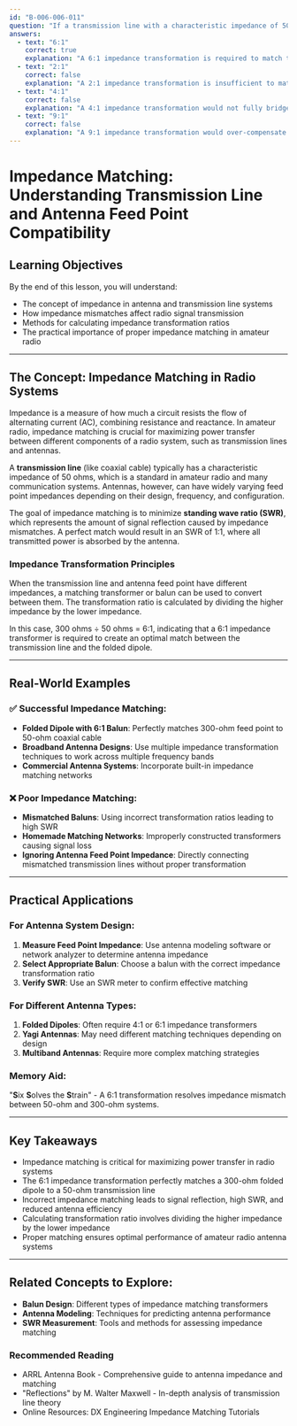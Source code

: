 ```yaml
---
id: "B-006-006-011"
question: "If a transmission line with a characteristic impedance of 50 ohms feeds a folded dipole with a feed point impedance close to 300 ohms, what impedance transformation ratio is needed to match the two?"
answers:
  - text: "6:1"
    correct: true
    explanation: "A 6:1 impedance transformation is required to match the 50-ohm transmission line to the 300-ohm folded dipole feed point. This can be calculated by dividing the higher impedance (300 ohms) by the lower impedance (50 ohms), which results in a 6:1 impedance ratio. The matching transformer or balun will convert the high impedance of the folded dipole to the lower impedance of the coaxial transmission line, ensuring maximum power transfer and minimal signal reflection."
  - text: "2:1"
    correct: false
    explanation: "A 2:1 impedance transformation is insufficient to match a 50-ohm transmission line to a 300-ohm feed point. This ratio would only reduce the impedance by half, leaving a significant mismatch that would cause high standing wave ratio (SWR) and reduce antenna system efficiency."
  - text: "4:1"
    correct: false
    explanation: "A 4:1 impedance transformation would not fully bridge the gap between the 50-ohm transmission line and the 300-ohm folded dipole feed point. This ratio would only partially address the impedance mismatch, still resulting in significant signal reflection and power loss."
  - text: "9:1"
    correct: false
    explanation: "A 9:1 impedance transformation would over-compensate for the impedance difference, creating an excessive and unnecessary impedance conversion that would introduce additional signal loss and potential impedance matching problems."
---
```


# Impedance Matching: Understanding Transmission Line and Antenna Feed Point Compatibility

## Learning Objectives
By the end of this lesson, you will understand:
- The concept of impedance in antenna and transmission line systems
- How impedance mismatches affect radio signal transmission
- Methods for calculating impedance transformation ratios
- The practical importance of proper impedance matching in amateur radio

---

## The Concept: Impedance Matching in Radio Systems

Impedance is a measure of how much a circuit resists the flow of alternating current (AC), combining resistance and reactance. In amateur radio, impedance matching is crucial for maximizing power transfer between different components of a radio system, such as transmission lines and antennas.

A **transmission line** (like coaxial cable) typically has a characteristic impedance of 50 ohms, which is a standard in amateur radio and many communication systems. Antennas, however, can have widely varying feed point impedances depending on their design, frequency, and configuration.

The goal of impedance matching is to minimize **standing wave ratio (SWR)**, which represents the amount of signal reflection caused by impedance mismatches. A perfect match would result in an SWR of 1:1, where all transmitted power is absorbed by the antenna.

### Impedance Transformation Principles

When the transmission line and antenna feed point have different impedances, a matching transformer or balun can be used to convert between them. The transformation ratio is calculated by dividing the higher impedance by the lower impedance.

In this case, 300 ohms ÷ 50 ohms = 6:1, indicating that a 6:1 impedance transformer is required to create an optimal match between the transmission line and the folded dipole.

---

## Real-World Examples

### ✅ Successful Impedance Matching:
- **Folded Dipole with 6:1 Balun**: Perfectly matches 300-ohm feed point to 50-ohm coaxial cable
- **Broadband Antenna Designs**: Use multiple impedance transformation techniques to work across multiple frequency bands
- **Commercial Antenna Systems**: Incorporate built-in impedance matching networks

### ❌ Poor Impedance Matching:
- **Mismatched Baluns**: Using incorrect transformation ratios leading to high SWR
- **Homemade Matching Networks**: Improperly constructed transformers causing signal loss
- **Ignoring Antenna Feed Point Impedance**: Directly connecting mismatched transmission lines without proper transformation

---

## Practical Applications

### For Antenna System Design:
1. **Measure Feed Point Impedance**: Use antenna modeling software or network analyzer to determine antenna impedance
2. **Select Appropriate Balun**: Choose a balun with the correct impedance transformation ratio
3. **Verify SWR**: Use an SWR meter to confirm effective matching

### For Different Antenna Types:
1. **Folded Dipoles**: Often require 4:1 or 6:1 impedance transformers
2. **Yagi Antennas**: May need different matching techniques depending on design
3. **Multiband Antennas**: Require more complex matching strategies

### Memory Aid:
"**S**ix **S**olves the **S**train" - A 6:1 transformation resolves impedance mismatch between 50-ohm and 300-ohm systems.

---

## Key Takeaways

- Impedance matching is critical for maximizing power transfer in radio systems
- The 6:1 impedance transformation perfectly matches a 300-ohm folded dipole to a 50-ohm transmission line
- Incorrect impedance matching leads to signal reflection, high SWR, and reduced antenna efficiency
- Calculating transformation ratio involves dividing the higher impedance by the lower impedance
- Proper matching ensures optimal performance of amateur radio antenna systems

---

## Related Concepts to Explore:
- **Balun Design**: Different types of impedance matching transformers
- **Antenna Modeling**: Techniques for predicting antenna performance
- **SWR Measurement**: Tools and methods for assessing impedance matching

### Recommended Reading
- ARRL Antenna Book - Comprehensive guide to antenna impedance and matching
- "Reflections" by M. Walter Maxwell - In-depth analysis of transmission line theory
- Online Resources: DX Engineering Impedance Matching Tutorials